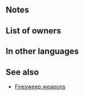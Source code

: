 {{SkillPage Tabs}}{{Weapon Infobox
|tagid=SID_火薙ぎの斧＋
|weaponType=Axe
|weaponName=Firesweep Axe+
|required=Firesweep Axe
|might=15
|range=1
|effect=Unit and foe cannot counterattack.
|cost=300
|exclusive=0
|statModifiers=0,15,0,0,0
|properties=random_owner
}}
==Notes==
{{Firesweep interaction}}
==List of owners==
{{Skill Hero List}}
==In other languages==
{{OtherLanguages
|japanese=火薙ぎの斧＋
|german=Feuerfegeraxt+
|spanishEU=Hacha Vulcano +
|spanishLA=Hacha Vulcano +
|french=H. enflammée +
|italian=Troncafuoco+
|chineseTW=火薙之斧＋
|portuguese=Machado vulcão+
}}
==See also==
* [[Skill families#Firesweep|Firesweep weapons]]
{{Weapons Navbox}}